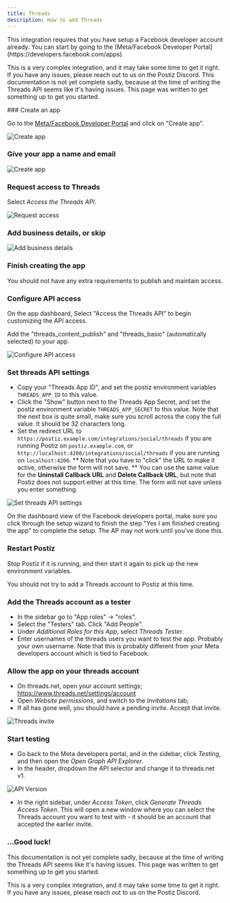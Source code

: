 ```yaml
---
title: Threads
description: How to add Threads
---
```



<Callout>
This integration requires that you have setup a Facebook developer account already. You can start by going to the [Meta/Facebook Developer Portal](https://developers.facebook.com/apps).

This is a very complex integration, and it may take some time to get it right. If you have any issues, please reach out to us on the Postiz Discord. This documentation is not yet complete sadly, because at the time of writing the Threads API seems like it's having issues. This page was written to get something up to get you started.
</Callout>

<Steps>
### Create an app

Go to the [Meta/Facebook Developer Portal](https://developers.facebook.com/apps) and click on "Create app".

![Create app](./threads_create_app.png)


### Give your app a name and email

![Create app](./threads_app_name.png)

### Request access to Threads

Select *Access the Threads API*.

![Request access](./threads_request_api.png)

### Add business details, or skip

![Add business details](./threads_business.png)

### Finish creating the app

You should not have any extra requirements to publish and maintain access.

### Configure API access

On the app dashboard, Select "Access the Threads API" to begin customizing the API access.

Add the "threads_content_publish" and "threads_basic" (automatically selected) to your app.

![Configure API access](./threads_access.png)

### Set threads API settings

* Copy your "Threads App ID", and set the postiz environment variables `THREADS_APP_ID` to this value.
* Click the "Show" button next to the Threads App Secret, and set the postiz environment variable `THREADS_APP_SECRET` to this value. Note that the next box is quite small, make sure you scroll across the copy the full value. It should be 32 characters long.
* Set the redirect URL to `https://postiz.example.com/integrations/social/threads` if you are running Postiz on `postiz.example.com`, or `http://localhost:4200/integrations/social/threads` if you are running on `localhost:4200`.
** Note that you have to "click" the URL to make it active, otherwise the form will not save.
** You can use the same value for the **Uninstall Callback URL** and **Delete Callback URL**, but note that Postiz does not support either at this time. The form will not save unless you enter something.

![Set threads API settings](./threads_api_settings.png)

On the dashboard view of the Facebook developers portal, make sure you click through the setup wizard to finish the step "Yes I am finished creating the app" to complete the setup. The AP may not work until you've done this.

### Restart Postiz

Stop Postiz if it is running, and then start it again to pick up the new environment variables.

You should not try to add a Threads account to Postiz at this time.

### Add the Threads account as a tester 

* In the sidebar go to "App roles" -> "roles". 
* Select the "Testers" tab. Click "Add People". 
* Under *Additional Roles for this App*, select *Threads Tester*.
* Enter usernames of the threads users you want to test the app. Probably your own username. Note that this is probably different from your Meta developers account which is tied to Facebook.

### Allow the app on your threads account

* On threads.net, open your account settings; https://www.threads.net/settings/account
* Open *Website permissions*, and switch to the *Invitations* tab;
* If all has gone well, you should have a pending invite. Accept that invite.

![Threads invite](./threads_invite.png)

### Start testing

* Go back to the Meta developers portal, and in the sidebar, click *Testing*, and then open the *Open Graph API Explorer*. 
* In the header, dropdown the API selector and change it to threads.net v1. 

![API Version](./threads_api_version.png)

* In the right sidebar, under *Access Token*, click *Generate Threads Access Token*. This will open a new window where you can select the Threads account you want to test with - it should be an account that accepted the earlier invite. 

### ...Good luck!

This documentation is not yet complete sadly, because at the time of writing the Threads API seems like it's having issues. This page was written to get something up to get you started.

This is a very complex integration, and it may take some time to get it right. If you have any issues, please reach out to us on the Postiz Discord.

</Steps>


